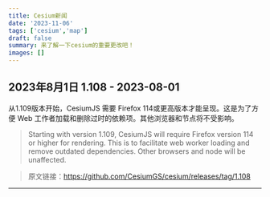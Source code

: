 ```yaml
---
title: Cesium新闻
date: '2023-11-06'
tags: ['cesium','map']
draft: false
summary: 来了解一下cesium的重要更改吧！
images: []
---
```



## 2023年8月1日 1.108 - 2023-08-01
从1.109版本开始，CesiumJS 需要 Firefox 114或更高版本才能呈现。这是为了方便 Web 工作者加载和删除过时的依赖项。其他浏览器和节点将不受影响。

> Starting with version 1.109, CesiumJS will require Firefox version 114 or higher for rendering. This is to facilitate web worker loading and remove outdated dependencies. Other browsers and node will be unaffected.

>原文链接：https://github.com/CesiumGS/cesium/releases/tag/1.108

---